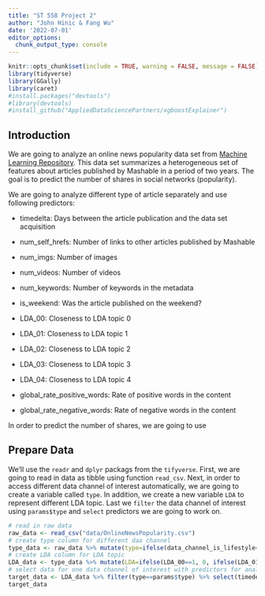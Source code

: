 ---
title: "ST 558 Project 2"
author: "John Hinic & Fang Wu"
date: '2022-07-01'
editor_options: 
  chunk_output_type: console
---

```{r setup, include=FALSE, warning=FALSE, message=FALSE}
knitr::opts_chunk$set(include = TRUE, warning = FALSE, message = FALSE)
library(tidyverse)
library(GGally)
library(caret)
#install.packages("devtools")
#library(devtools)
#install_github("AppliedDataSciencePartners/xgboostExplainer")
```

## Introduction 

We are going to analyze an online news popularity data set from [Machine Learning Repository](https://archive.ics.uci.edu/ml/datasets/Online+News+Popularity#). This data set summarizes a heterogeneous set of features about articles published by Mashable in a period of two years. The goal is to predict the number of shares in social networks (popularity). 

We are going to analyze different type of article separately and use following predictors:

* timedelta: Days between the article publication and the data set acquisition 

* num_self_hrefs: Number of links to other articles published by Mashable

* num_imgs: Number of images

* num_videos: Number of videos

* num_keywords: Number of keywords in the metadata

* is_weekend: Was the article published on the weekend?

* LDA_00: Closeness to LDA topic 0

* LDA_01: Closeness to LDA topic 1

* LDA_02: Closeness to LDA topic 2

* LDA_03: Closeness to LDA topic 3

* LDA_04: Closeness to LDA topic 4

* global_rate_positive_words: Rate of positive words in the content

* global_rate_negative_words: Rate of negative words in the content

In order to predict the number of shares, we are going to use 

## Prepare Data

We'll use the `readr` and `dplyr` packags from the `tifyverse`. First, we are going to read in data as tibble using function `read_csv`. Next, in order to access different data channel of interest automatically, we are going to create a variable called `type`. In addition, we create a new variable `LDA` to represent different LDA topic. Last we `filter` the data channel of interest using `params$type` and `select` predictors we are going to work on.  


```{r}
# read in raw data
raw_data <- read_csv("data/OnlineNewsPopularity.csv") 
# create type column for different daa channel
type_data <- raw_data %>% mutate(type=ifelse(data_channel_is_lifestyle==1, "lifestyle", ifelse(data_channel_is_entertainment==1, "entertainment", ifelse(data_channel_is_bus==1, "bus", ifelse(data_channel_is_socmed==1, "socmed", ifelse(data_channel_is_tech==1, "tech", ifelse(data_channel_is_world==1, "world", NA)))))))
# create LDA column for LDA topic
LDA_data <- type_data %>% mutate(LDA=ifelse(LDA_00==1, 0, ifelse(LDA_01==1, 1, ifelse(LDA_02==1, 2, ifelse(LDA_03==1, 3, ifelse(LDA_04==1, 4, NA))))))
# select data for one data channel of interest with predictors for analyzing
target_data <- LDA_data %>% filter(type==params$type) %>% select(timedelta, num_self_hrefs, num_imgs, num_videos,  num_keywords, is_weekend, LDA, global_rate_negative_words, global_rate_positive_words)
target_data
```

##